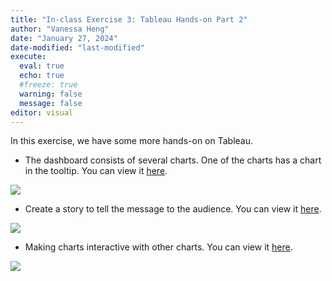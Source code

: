 ```yaml
---
title: "In-class Exercise 3: Tableau Hands-on Part 2"
author: "Vanessa Heng"
date: "January 27, 2024"
date-modified: "last-modified"
execute:
  eval: true
  echo: true
  #freeze: true
  warning: false
  message: false
editor: visual
---
```


In this exercise, we have some more hands-on on Tableau.

-   The dashboard consists of several charts. One of the charts has a chart in the tooltip. You can view it [here](https://public.tableau.com/app/profile/vanessa.heng/viz/In-class_Exercise03-Dashboard/Dashboard1).

![](images/clipboard-2381277502.png)

-   Create a story to tell the message to the audience. You can view it [here](https://public.tableau.com/app/profile/vanessa.heng/viz/In-class_Exercise03-Story/Story1).

![](images/clipboard-4271125096.png)

-   Making charts interactive with other charts. You can view it [here](https://public.tableau.com/app/profile/vanessa.heng/viz/In-ClassExercise03-MathsvsEnglishScatterplotBoxplot/Dashboard1).

![](images/clipboard-2966911999.png)

